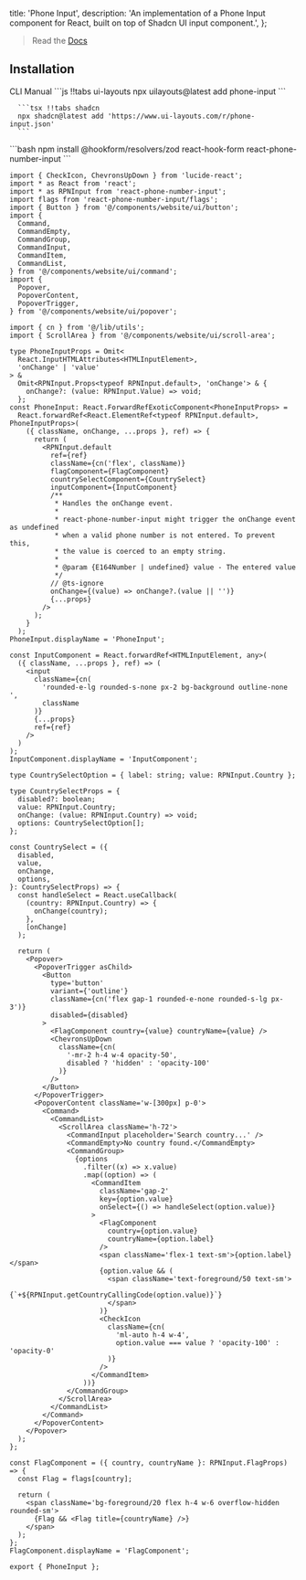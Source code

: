   title: 'Phone Input',
  description:
    'An implementation of a Phone Input component for React, built on top of Shadcn UI input component.',
};

> Read the [Docs](https://shadcn-phone-input.vercel.app)

<ComponentCodePreview name='phone-input' hasReTrigger isFitheight />

## Installation



<Tabs defaultValue="cli">

<TabsList className='border-b w-full bg-transparent dark:bg-transparent justify-start dark:bg-zinc-900 h-11'>
  <TabsTrigger value='cli'>CLI</TabsTrigger>
  <TabsTrigger value='manual'>Manual</TabsTrigger>
</TabsList>

  <TabsContent value="cli">
   <CodeWithTabs>
      ```js !!tabs ui-layouts
      npx uilayouts@latest add phone-input
      ```

      ```tsx !!tabs shadcn
      npx shadcn@latest add 'https://www.ui-layouts.com/r/phone-input.json'
      ```

   </CodeWithTabs>
  </TabsContent>
  
  <TabsContent value="manual">
```bash
npm install @hookform/resolvers/zod react-hook-form react-phone-number-input
```

```tsx phone-input.tsx
import { CheckIcon, ChevronsUpDown } from 'lucide-react';
import * as React from 'react';
import * as RPNInput from 'react-phone-number-input';
import flags from 'react-phone-number-input/flags';
import { Button } from '@/components/website/ui/button';
import {
  Command,
  CommandEmpty,
  CommandGroup,
  CommandInput,
  CommandItem,
  CommandList,
} from '@/components/website/ui/command';
import {
  Popover,
  PopoverContent,
  PopoverTrigger,
} from '@/components/website/ui/popover';

import { cn } from '@/lib/utils';
import { ScrollArea } from '@/components/website/ui/scroll-area';

type PhoneInputProps = Omit<
  React.InputHTMLAttributes<HTMLInputElement>,
  'onChange' | 'value'
> &
  Omit<RPNInput.Props<typeof RPNInput.default>, 'onChange'> & {
    onChange?: (value: RPNInput.Value) => void;
  };
const PhoneInput: React.ForwardRefExoticComponent<PhoneInputProps> =
  React.forwardRef<React.ElementRef<typeof RPNInput.default>, PhoneInputProps>(
    ({ className, onChange, ...props }, ref) => {
      return (
        <RPNInput.default
          ref={ref}
          className={cn('flex', className)}
          flagComponent={FlagComponent}
          countrySelectComponent={CountrySelect}
          inputComponent={InputComponent}
          /**
           * Handles the onChange event.
           *
           * react-phone-number-input might trigger the onChange event as undefined
           * when a valid phone number is not entered. To prevent this,
           * the value is coerced to an empty string.
           *
           * @param {E164Number | undefined} value - The entered value
           */
          // @ts-ignore
          onChange={(value) => onChange?.(value || '')}
          {...props}
        />
      );
    }
  );
PhoneInput.displayName = 'PhoneInput';

const InputComponent = React.forwardRef<HTMLInputElement, any>(
  ({ className, ...props }, ref) => (
    <input
      className={cn(
        'rounded-e-lg rounded-s-none px-2 bg-background outline-none ',
        className
      )}
      {...props}
      ref={ref}
    />
  )
);
InputComponent.displayName = 'InputComponent';

type CountrySelectOption = { label: string; value: RPNInput.Country };

type CountrySelectProps = {
  disabled?: boolean;
  value: RPNInput.Country;
  onChange: (value: RPNInput.Country) => void;
  options: CountrySelectOption[];
};

const CountrySelect = ({
  disabled,
  value,
  onChange,
  options,
}: CountrySelectProps) => {
  const handleSelect = React.useCallback(
    (country: RPNInput.Country) => {
      onChange(country);
    },
    [onChange]
  );

  return (
    <Popover>
      <PopoverTrigger asChild>
        <Button
          type='button'
          variant={'outline'}
          className={cn('flex gap-1 rounded-e-none rounded-s-lg px-3')}
          disabled={disabled}
        >
          <FlagComponent country={value} countryName={value} />
          <ChevronsUpDown
            className={cn(
              '-mr-2 h-4 w-4 opacity-50',
              disabled ? 'hidden' : 'opacity-100'
            )}
          />
        </Button>
      </PopoverTrigger>
      <PopoverContent className='w-[300px] p-0'>
        <Command>
          <CommandList>
            <ScrollArea className='h-72'>
              <CommandInput placeholder='Search country...' />
              <CommandEmpty>No country found.</CommandEmpty>
              <CommandGroup>
                {options
                  .filter((x) => x.value)
                  .map((option) => (
                    <CommandItem
                      className='gap-2'
                      key={option.value}
                      onSelect={() => handleSelect(option.value)}
                    >
                      <FlagComponent
                        country={option.value}
                        countryName={option.label}
                      />
                      <span className='flex-1 text-sm'>{option.label}</span>
                      {option.value && (
                        <span className='text-foreground/50 text-sm'>
                          {`+${RPNInput.getCountryCallingCode(option.value)}`}
                        </span>
                      )}
                      <CheckIcon
                        className={cn(
                          'ml-auto h-4 w-4',
                          option.value === value ? 'opacity-100' : 'opacity-0'
                        )}
                      />
                    </CommandItem>
                  ))}
              </CommandGroup>
            </ScrollArea>
          </CommandList>
        </Command>
      </PopoverContent>
    </Popover>
  );
};

const FlagComponent = ({ country, countryName }: RPNInput.FlagProps) => {
  const Flag = flags[country];

  return (
    <span className='bg-foreground/20 flex h-4 w-6 overflow-hidden rounded-sm'>
      {Flag && <Flag title={countryName} />}
    </span>
  );
};
FlagComponent.displayName = 'FlagComponent';

export { PhoneInput };
```
</TabsContent>
</Tabs>

